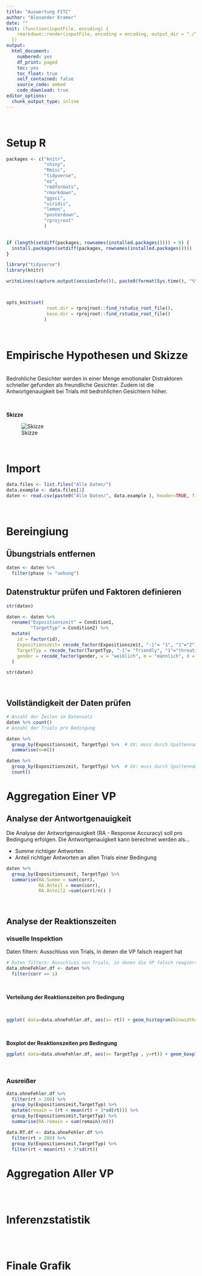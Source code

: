 ```yaml
---
title: "Auswertung FITC"
author: "Alexander Kramer"
date: ""
knit: (function(inputFile, encoding) {
    rmarkdown::render(inputFile, encoding = encoding, output_dir = "./")
  })
output: 
  html_document:
    numbered: yes
    df_print: paged
    toc: yes
    toc_float: true
    self_contained: false
    source_code: embed
    code_download: true
editor_options: 
  chunk_output_type: inline
---
```


\


# Setup R

```r
packages <- c("knitr",
              "shiny",
              "Rmisc",
              "tidyverse",
              "ez",
              "rmdformats",
              "rmarkdown",
              "ggsci",
              "viridis",
              "lemon",
              "posterdown",
              "rprojroot"
              )
           

if (length(setdiff(packages, rownames(installed.packages()))) > 0) {
  install.packages(setdiff(packages, rownames(installed.packages())))  
}

library("tidyverse")
library(knitr)

writeLines(capture.output(sessionInfo()), paste0(format(Sys.time(), "%Y%b%d"),"sessionInfo.txt"))



opts_knit$set(
               root.dir = rprojroot::find_rstudio_root_file(),
               base.dir = rprojroot::find_rstudio_root_file()
              )
```

\


# Empirische Hypothesen und Skizze

\
Bedrohliche Gesichter werden in einer Menge emotionaler Distraktoren schneller gefunden als freundliche Gesichter. Zudem ist die Antwortgenauigkeit bei Trials mit bedrohlichen Gesichtern höher.

\

**Skizze** \ 


![Skizze](Grafiken/StudieRes.PNG)


\

# Import

```r
data.files <- list.files("Alle Daten/")
data.example <- data.files[1]
daten <- read.csv(paste0("Alle Daten/", data.example ), header=TRUE, fileEncoding = "UTF-8-BOM")
```

\

# Bereingiung

## Übungstrials entfernen

```r
daten <- daten %>%
  filter(phase != "uebung")
```

## Datenstruktur prüfen und Faktoren definieren

```r
str(daten)

daten <- daten %>%
  rename("Expositionszeit" = Condition1,
         "TargetTyp" = Condition2) %>%
  mutate(
    id = factor(id),
    Expositionszeit= recode_factor(Expositionszeit, "-1"= "1", "1"="2"),
    TargetTyp = recode_factor(TargetTyp, "-1"= "friendly", "1"="threating"),
    gender = recode_factor(gender, w = "weiblich", m = "männlich", d = "divers")
  )

str(daten)


```

\

## Vollständigkeit der Daten prüfen



```r
# Anzahl der Zeilen im Datensatz
daten %>% count()
# Anzahl der Trials pro Bedingung

daten %>%
  group_by(Expositionszeit, TargetTyp) %>%  # UV: muss durch Spaltenname ersetzt werden
  summarise(n=n())

daten %>%
  group_by(Expositionszeit, TargetTyp) %>%  # UV: muss durch Spaltenname ersetzt werden
  count()

```

# Aggregation Einer VP

## Analyse der Antwortgenauigkeit

Die Analyse der Antwortgenauigkeit (RA - Response Accuracy) soll pro Bedingung erfolgen. Die Antwortgenauigkeit kann berechnet werden als...

* Summe richtiger Antworten
* Anteil richtiger Antworten an allen Trials einer Bedingung



```r
daten %>%
  group_by(Expositionszeit, TargetTyp) %>%
  summarise(RA.Summe = sum(corr),
            RA.Anteil = mean(corr),
            RA.Anteil2 =sum(corr)/n() )

```

\

## Analyse der Reaktionszeiten

### visuelle Inspektion

Daten filtern: Ausschluss von Trials, in denen die VP falsch reagiert hat
```r

# Daten filtern: Ausschluss von Trials, in denen die VP falsch reagiert hat
data.ohneFehler.df <- daten %>%
  filter(corr == 1)
```


\

**Verteilung der Reaktionszeiten pro Bedingung**

\

```r

ggplot( data=data.ohneFehler.df, aes(x= rt)) + geom_histogram(binwidth=100) + facet_grid(Expositionszeit~TargetTyp)

```

\

**Boxplot der Reaktionszeiten pro Bedingung**
\

```r

ggplot( data=data.ohneFehler.df, aes(x= TargetTyp , y=rt)) + geom_boxplot() + geom_jitter()+ facet_grid(~Expositionszeit)

```

\

### Ausreißer {#Ausreisser}


```r
data.ohneFehler.df %>%
  filter(rt > 200) %>%
  group_by(Expositionszeit,TargetTyp) %>%
  mutate(remain = (rt < mean(rt) + 3*sd(rt))) %>%
  group_by(Expositionszeit,TargetTyp) %>%
  summarise(RA.remain = sum(remain)/n())

data.RT.df <- data.ohneFehler.df %>%
  filter(rt > 200) %>%
  group_by(Expositionszeit,TargetTyp) %>%
  filter(rt < mean(rt) + 3*sd(rt))

```


# Aggregation Aller VP

```r

```

\

# Inferenzstatistik

```r

```

\

# Finale Grafik

```r

```

